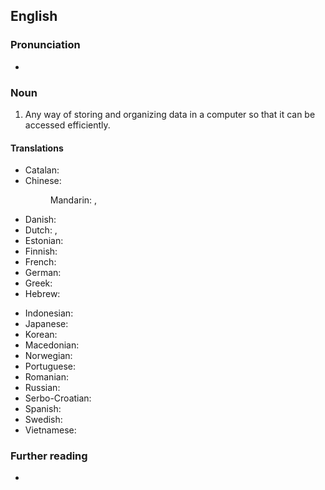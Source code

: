 {{also|data-structure}}
==English==

===Pronunciation===
* {{audio|en|en-us-data structure.ogg|Audio (US)}}

===Noun===
{{examples|[[hash table]], [[linked list]], [[binary tree]]}}
{{en-noun}}

# {{lb|en|computer science}} Any way of storing and organizing data in a computer so that it can be accessed efficiently.

====Translations====
{{trans-top|organization of data}}
* Catalan: {{t|ca|[[estructura]] [[de]] [[dades]]|f}}
* Chinese:
*: Mandarin: {{t|cmn|數據結構}}, {{t|cmn|数据结构|tr=shùjù jiégòu}}
* Danish: {{t|da|datastruktur}}
* Dutch: {{t|nl|gegevensstructuur}}, {{t+|nl|datastructuur|f}}
* Estonian: {{t|et|andmestruktuur}}
* Finnish: {{t+|fi|tietorakenne}}
* French: {{t|fr|structure de donnée|f}}
* German: {{t|de|Datenstruktur|f}}
* Greek: {{t+|el|δομή δεδομένων|f}}
* Hebrew: {{t+|he|מבנה נתונים|m}}
{{trans-mid}}
* Indonesian: {{t|id|[[struktur]] [[data]]}}
* Japanese: {{t|ja|データ構造|tr=でーたこうぞう, dēta kōzō}}
* Korean: {{t|ko|자료 구조}}
* Macedonian: {{t+|mk|пода́точна структу́ра|f}}
* Norwegian: {{t|no|datastruktur|m}}
* Portuguese: {{t|pt|estrutura de dados|f}}
* Romanian: {{t|ro|structură de date|f}}
* Russian: {{t+|ru|структу́ра да́нных|f}}
* Serbo-Croatian: {{t|sh|podatkovna struktura|f}}
* Spanish: {{t|es|[[estructura]] [[de]] [[datos]]|f}}
* Swedish: {{t|sv|datastruktur|c}}
* Vietnamese: {{t|vi|cấu trúc dữ liệu}}
{{trans-bottom}}

===Further reading===
* {{pedia}}